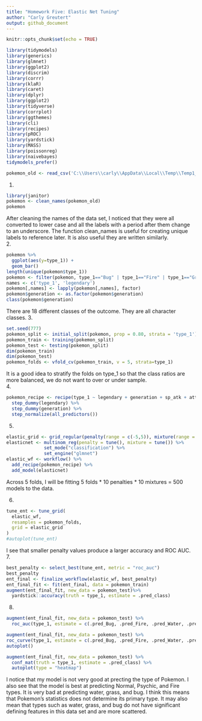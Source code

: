 ```yaml
---
title: "Homework Five: Elastic Net Tuning"
author: "Carly Greutert"
output: github_document
---
```


```r
knitr::opts_chunk$set(echo = TRUE)
```

```r
library(tidymodels)
library(generics)
library(glmnet)
library(ggplot2)
library(discrim)
library(corrr)
library(klaR)
library(caret)
library(dplyr)
library(ggplot2)
library(tidyverse)
library(corrplot)
library(ggthemes)
library(cli)
library(recipes)
library(pROC)
library(yardstick)
library(MASS)
library(poissonreg)
library(naivebayes)
tidymodels_prefer()
```

```r
pokemon_old <- read_csv('C:\\Users\\carly\\AppData\\Local\\Temp\\Temp1_homework-5.zip\\homework-5\\data\\Pokemon.csv')
```

1. 
```r
library(janitor)
pokemon <- clean_names(pokemon_old)
pokemon
```
After cleaning the names of the data set, I noticed that they were all converted to lower case and all the labels with a period after them change to an underscore. The function clean_names is useful for creating unique labels to reference later. It is also useful they are written similarly.                                                                                     
2.
```r
pokemon %>% 
  ggplot(aes(y=type_1)) +
  geom_bar()
length(unique(pokemon$type_1))
pokemon <- filter(pokemon, type_1=="Bug" | type_1=="Fire" | type_1=="Grass" | type_1=="Normal" | type_1=="Water" | type_1=="Psychic")
names <- c('type_1', 'legendary')
pokemon[,names] <- lapply(pokemon[,names], factor)
pokemon$generation <- as.factor(pokemon$generation)
class(pokemon$generation)
```
There are 18 different classes of the outcome. They are all character classes. 
3.
```r
set.seed(777)
pokemon_split <- initial_split(pokemon, prop = 0.80, strata = 'type_1')
pokemon_train <- training(pokemon_split)
pokemon_test <- testing(pokemon_split)
dim(pokemon_train)
dim(pokemon_test)
pokemon_folds <- vfold_cv(pokemon_train, v = 5, strata=type_1)
```
It is a good idea to stratify the folds on type_1 so that the class ratios are more balanced, we do not want to over or under sample.                                                           
4. 
```r
pokemon_recipe <- recipe(type_1 ~ legendary + generation + sp_atk + attack + speed + defense + hp + sp_def, pokemon_train) %>% 
  step_dummy(legendary) %>%
  step_dummy(generation) %>%
  step_normalize(all_predictors())
```

5.
```r
elastic_grid <- grid_regular(penalty(range = c(-5,5)), mixture(range = c(0,1)), levels= 10)
elasticnet <- multinom_reg(penalty = tune(), mixture = tune()) %>%
              set_mode("classification") %>%
              set_engine("glmnet")
elastic_wf <- workflow() %>% 
  add_recipe(pokemon_recipe) %>% 
  add_model(elasticnet)
```
Across 5 folds, I will be fitting 5 folds * 10 penalties * 10 mixtures = 500 models to the data.

6. 
```r
tune_ent <- tune_grid(
  elastic_wf,
  resamples = pokemon_folds, 
  grid = elastic_grid
)
#autoplot(tune_ent)
```

I see that smaller penalty values produce a larger accuracy and ROC AUC.
7.
```r
best_penalty <- select_best(tune_ent, metric = "roc_auc")
best_penalty
ent_final <- finalize_workflow(elastic_wf, best_penalty)
ent_final_fit <- fit(ent_final, data = pokemon_train)
augment(ent_final_fit, new_data = pokemon_test)%>%
  yardstick::accuracy(truth = type_1, estimate = .pred_class)
```
8.
```r
augment(ent_final_fit, new_data = pokemon_test) %>%
  roc_auc(type_1, estimate = c(.pred_Bug, .pred_Fire, .pred_Water, .pred_Grass, .pred_Normal, .pred_Psychic))

augment(ent_final_fit, new_data = pokemon_test) %>%
roc_curve(type_1, estimate = c(.pred_Bug, .pred_Fire, .pred_Water, .pred_Grass, .pred_Normal, .pred_Psychic)) %>%
autoplot()

augment(ent_final_fit, new_data = pokemon_test) %>%
  conf_mat(truth = type_1, estimate = .pred_class) %>% 
  autoplot(type = "heatmap")
```

I notice that my model is not very good at precting the type of Pokemon. I also see that the model is best at predicting Normal, Psychic, and Fire types. It is very bad at predicting water, grass, and bug. I think this means that Pokemon's statistics does not determine its primary type. It may also mean that types such as water, grass, and bug do not have significant defining features in this data set and are more scattered. 
